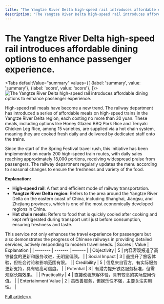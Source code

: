 ```yaml
---
title: "The Yangtze River Delta high-speed rail introduces affordable dining options to enhance passenger experience."
description: "The Yangtze River Delta high-speed rail introduces affordable dining options to enhance passenger experience."
---
```



# The Yangtze River Delta high-speed rail introduces affordable dining options to enhance passenger experience.


<Tabs
	defaultValue="summary"
	values={[
	{label: 'summary', value: 'summary'},
	{label: 'score', value: 'score'},
]}>
<TabItem value="summary">
<img
  src="https://pub-0a8ecc5052d0464f962a5358e503f73e.r2.dev/2024/06/Foo-fIb-1717494999-0.jpg"
  alt="The Yangtze River Delta high-speed rail introduces affordable dining options to enhance passenger experience."
/>



High-speed rail meals have become a new trend. The railway department has introduced a series of affordable meals on high-speed trains in the Yangtze River Delta region, each costing no more than 30 yuan. These meals, including options like Honey Glazed BBQ Pork Rice and Teriyaki Chicken Leg Rice, among 15 varieties, are supplied via a hot chain system, meaning they are cooked fresh daily and delivered by dedicated staff onto the trains.

Since the start of the Spring Festival travel rush, this initiative has been implemented on nearly 200 high-speed train routes, with daily sales reaching approximately 18,000 portions, receiving widespread praise from passengers. The railway department regularly updates the menu according to seasonal changes to ensure the freshness and variety of the food.

**Explanation:**
- **High-speed rail**: A fast and efficient mode of railway transportation.
- **Yangtze River Delta region**: Refers to the area around the Yangtze River Delta on the eastern coast of China, including Shanghai, Jiangsu, and Zhejiang provinces, which is one of the most economically developed regions in China.
- **Hot chain meals**: Refers to food that is quickly cooled after cooking and kept refrigerated during transport until just before consumption, ensuring freshness and taste.

This service not only enhances the travel experience for passengers but also demonstrates the progress of Chinese railways in providing detailed services, actively responding to modern travel needs.
</TabItem>
<TabItem value="score">
	| Scores     | Value   | Explanation |
	| -------- | ------- | ------- |
	| Objectivity  | 5    | 内容客观报道了高铁餐食的更新和服务改进，无明显偏颇。    |
	| Social Impact | 3     | 虽提升了旅客体验，但社会讨论和影响范围有限。    |
	| Credibility    | 5    | 信息来自官方，有实际服务更新支持，具有较高可信度。    |
	| Potential    | 3    | 有潜力提升铁路服务标准，但需观察长期效果。    |
	| Practicality    | 4    | 直接改善旅客体验，具有较高的实际应用价值。    |
	| Entertainment Value    | 2    | 虽改善服务，但娱乐性不强，主要关注实用性。    |
</TabItem>
</Tabs>

[Full article>>](https://www.cnbeta.com.tw/articles/tech/1433427.htm)
